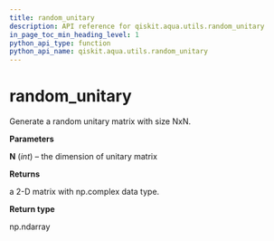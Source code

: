 ```yaml
---
title: random_unitary
description: API reference for qiskit.aqua.utils.random_unitary
in_page_toc_min_heading_level: 1
python_api_type: function
python_api_name: qiskit.aqua.utils.random_unitary
---
```


# random\_unitary

<Function id="qiskit.aqua.utils.random_unitary" isDedicatedPage={true} github="https://github.com/qiskit-community/qiskit-aqua/tree/stable/0.7/qiskit/aqua/utils/random_matrix_generator.py" signature="random_unitary(N)">
  Generate a random unitary matrix with size NxN.

  **Parameters**

  **N** (*int*) – the dimension of unitary matrix

  **Returns**

  a 2-D matrix with np.complex data type.

  **Return type**

  np.ndarray
</Function>

